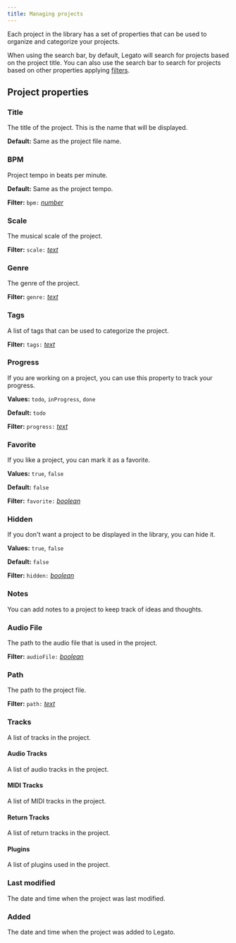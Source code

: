 ```yaml
---
title: Managing projects
---
```

Each project in the library has a set of properties that can be used to organize and categorize your projects.

When using the search bar, by default, Legato will search for projects based on the project title. You can also use the search bar to search for projects based on other properties applying [filters](/legato/search-filters).

## Project properties

### Title

The title of the project. This is the name that will be displayed.

**Default:** Same as the project file name.

### BPM

Project tempo in beats per minute.

**Default:** Same as the project tempo.

**Filter:** `bpm:` [*number*](/legato/search-filters#number)

### Scale

The musical scale of the project.

**Filter:** `scale:` [*text*](/legato/search-filters#text)

### Genre

The genre of the project.

**Filter:** `genre:` [*text*](/legato/search-filters#text)

### Tags

A list of tags that can be used to categorize the project.

**Filter:** `tags:` [*text*](/legato/search-filters#text)

### Progress

If you are working on a project, you can use this property to track your progress.

**Values:** `todo`, `inProgress`, `done`

**Default:** `todo`

**Filter:** `progress:` [*text*](/legato/search-filters#text)

### Favorite

If you like a project, you can mark it as a favorite.

**Values:** `true`, `false`

**Default:** `false`

**Filter:** `favorite:` [*boolean*](/legato/search-filters#boolean)


### Hidden

If you don't want a project to be displayed in the library, you can hide it.

**Values:** `true`, `false`

**Default:** `false`

**Filter:** `hidden:` [*boolean*](/legato/search-filters#boolean)

### Notes

You can add notes to a project to keep track of ideas and thoughts.

### Audio File

The path to the audio file that is used in the project.

**Filter:** `audioFile:` [*boolean*](/legato/search-filters#boolean)

### Path

The path to the project file.

**Filter:** `path:` [*text*](/legato/search-filters#text)

### Tracks

A list of tracks in the project.

#### Audio Tracks

A list of audio tracks in the project.

#### MIDI Tracks

A list of MIDI tracks in the project.

#### Return Tracks

A list of return tracks in the project.

#### Plugins

A list of plugins used in the project.

### Last modified

The date and time when the project was last modified.

### Added

The date and time when the project was added to Legato.
